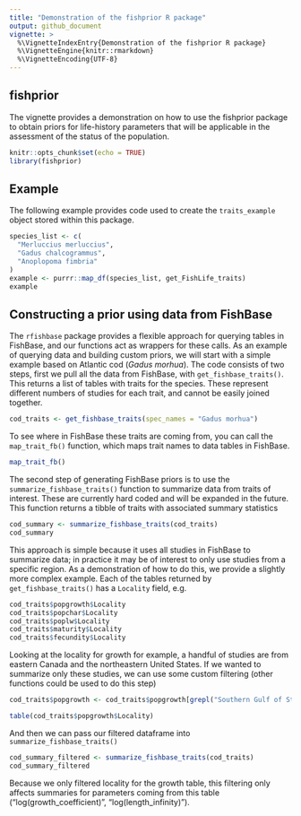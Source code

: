 ```yaml
---
title: "Demonstration of the fishprior R package"
output: github_document
vignette: >
  %\VignetteIndexEntry{Demonstration of the fishprior R package}
  %\VignetteEngine{knitr::rmarkdown}
  %\VignetteEncoding{UTF-8}
---
```


## fishprior

The vignette provides a demonstration on how to use the fishprior package to obtain priors for life-history parameters that will be applicable in the assessment of the status of the population.

```r
knitr::opts_chunk$set(echo = TRUE)
library(fishprior)
```

## Example

The following example provides code used to create the `traits_example` object stored within this package.

```r
species_list <- c(
  "Merluccius merluccius",
  "Gadus chalcogrammus",
  "Anoplopoma fimbria"
)
example <- purrr::map_df(species_list, get_FishLife_traits)
example
```

## Constructing a prior using data from FishBase

The `rfishbase` package provides a flexible approach for querying tables in FishBase, and our functions act as wrappers for these calls. As an example of querying data and building custom priors, we will start with a simple example based on Atlantic cod (*Gadus morhua*). The code consists of two steps, first we pull all the data from FishBase, with `get_fishbase_traits()`. This returns a list of tables with traits for the species. These represent different numbers of studies for each trait, and cannot be easily joined together.

```r
cod_traits <- get_fishbase_traits(spec_names = "Gadus morhua")
```

To see where in FishBase these traits are coming from, you can call the `map_trait_fb()` function, which maps trait names to data tables in FishBase. 

```r
map_trait_fb()
```

The second step of generating FishBase priors is to use the `summarize_fishbase_traits()` function to summarize data from traits of interest. These are currently hard coded and will be expanded in the future. This function returns a tibble of traits with associated summary statistics

```r
cod_summary <- summarize_fishbase_traits(cod_traits)
cod_summary
```

This approach is simple because it uses all studies in FishBase to summarize data; in practice it may be of interest to only use studies from a specific region. As a demonstration of how to do this, we provide a slightly more complex example. Each of the tables returned by `get_fishbase_traits()` has a `Locality` field, e.g. 

```r
cod_traits$popgrowth$Locality
cod_traits$popchar$Locality
cod_traits$poplw$Locality
cod_traits$maturity$Locality
cod_traits$fecundity$Locality
```

Looking at the locality for growth for example, a handful of studies are from eastern Canada and the northeastern United States. If we wanted to summarize only these studies, we can use some custom filtering (other functions could be used to do this step)

```r
cod_traits$popgrowth <- cod_traits$popgrowth[grepl("Southern Gulf of St\\. Lawrence|Gulf of Maine|Southern New England", cod_traits$popgrowth$Locality), ]

table(cod_traits$popgrowth$Locality)
```

And then we can pass our filtered dataframe into `summarize_fishbase_traits()`

```r
cod_summary_filtered <- summarize_fishbase_traits(cod_traits)
cod_summary_filtered
```

Because we only filtered locality for the growth table, this filtering only affects summaries for parameters coming from this table ("log(growth_coefficient)", "log(length_infinity)").



